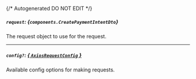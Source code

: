 {/* Autogenerated DO NOT EDIT  */}

##### `request`: *{`components.CreatePaymentIntentDto`}*
The request object to use for the request.
<Collapsible openLabel={Labels.showProperties} closeLabel={Labels.hideProperties}>
    <CreatePaymentIntentDto/>
</Collapsible>

---
##### `config?`: [*{ `AxiosRequestConfig` }*](https://axios-http.com/docs/req_config)
Available config options for making requests.


